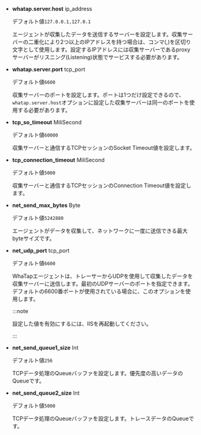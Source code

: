 -   **whatap.server.host** <span class='type'>ip_address</span>

    デフォルト値`127.0.0.1,127.0.1`

    エージェントが収集したデータを送信するサーバーを設定します。収集サーバーの二重化により2つ以上のIPアドレスを持つ場合は、コンマ(,)を区切り文字として使用します。設定するIPアドレスには収集サーバーであるproxyサーバーがリスニング(Listening)状態でサービスする必要があります。

-   **whatap.server.port** <span class='type'>tcp_port</span>

    デフォルト値`6600`

    収集サーバーのポートを設定します。ポートは1つだけ設定できるので、`whatap.server.host`オプションに設定した収集サーバーは同一のポートを使用する必要があります。

-   **tcp_so_timeout** <span class='type'>MiliSecond</span>

    デフォルト値`60000`

    収集サーバーと通信するTCPセッションのSocket Timeout値を設定します。

-   **tcp_connection_timeout** <span class='type'>MiliSecond</span>

    デフォルト値`5000`

    収集サーバーと通信するTCPセッションのConnection Timeout値を設定します。

-   **net_send_max_bytes** <span class='type'>Byte</span>

    デフォルト値`5242880`

    エージェントがデータを収集して、ネットワークに一度に送信できる最大byteサイズです。

-   **net_udp_port** <span class='type'>tcp_port</span>

    デフォルト値`6600`

    WhaTapエージェントは、トレーサーからUDPを使用して収集したデータを収集サーバーに送信します。最初のUDPサーバーのポートを指定できます。デフォルトの6600番ポートが使用されている場合に、このオプションを使用します。

    :::note

    設定した値を有効にするには、IISを再起動してください。

    :::

-   **net_send_queue1_size** <span class='type'>Int</span>

    デフォルト値`256`

    TCPデータ処理のQueueバッファを設定します。優先度の高いデータのQueueです。

-   **net_send_queue2_size** <span class='type'>Int</span>

    デフォルト値`5000`

    TCPデータ処理のQueueバッファを設定します。トレースデータのQueueです。
